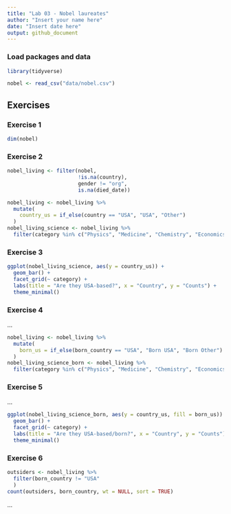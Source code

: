 ```yaml
---
title: "Lab 03 - Nobel laureates"
author: "Insert your name here"
date: "Insert date here"
output: github_document
---
```


### Load packages and data

```r
library(tidyverse) 
```

```r
nobel <- read_csv("data/nobel.csv")
```

## Exercises

### Exercise 1

```r
dim(nobel)
```


### Exercise 2

```r
nobel_living <- filter(nobel, 
                       !is.na(country),
                       gender != "org",
                       is.na(died_date))
```
```r
nobel_living <- nobel_living %>%
  mutate(
    country_us = if_else(country == "USA", "USA", "Other")
  )
nobel_living_science <- nobel_living %>%
  filter(category %in% c("Physics", "Medicine", "Chemistry", "Economics"))
```


### Exercise 3


```r
ggplot(nobel_living_science, aes(y = country_us)) +
  geom_bar() +
  facet_grid(~ category) +
  labs(title = "Are they USA-based?", x = "Country", y = "Counts") +
  theme_minimal()
```

### Exercise 4

...
```r
nobel_living <- nobel_living %>%
  mutate(
    born_us = if_else(born_country == "USA", "Born USA", "Born Other")
  )
nobel_living_science_born <- nobel_living %>%
  filter(category %in% c("Physics", "Medicine", "Chemistry", "Economics"))
```

### Exercise 5

...
```r
ggplot(nobel_living_science_born, aes(y = country_us, fill = born_us)) +
  geom_bar() +
  facet_grid(~ category) +
  labs(title = "Are they USA-based/born?", x = "Country", y = "Counts") +
  theme_minimal()
```

### Exercise 6
```r
outsiders <- nobel_living %>%
  filter(born_country != "USA"
  )
count(outsiders, born_country, wt = NULL, sort = TRUE)
```


...
